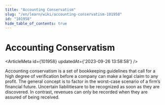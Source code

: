 ```yaml
---
title: "Accounting Conservatism"
slug: "/en/learn/wiki/accounting-conservatism-101958"
id: "101958"
hide_table_of_contents: true
---
```



# Accounting Conservatism

<ArticleMeta id={101958} updatedAt={'2023-09-26 13:58:58'} />
<div className='border-solid border-b border-t-0 my-4 border-[var(--ifm-color-gray-300)]' />

Accounting conservatism is a set of bookkeeping guidelines that call for a high degree of verification before a company can make a legal claim to any profit. The general concept is to factor in the worst-case scenario of a firm’s financial future. Uncertain liabilitiesare to be recognized as soon as they are discovered. In contrast, revenues can only be recorded when they are assured of being received.
